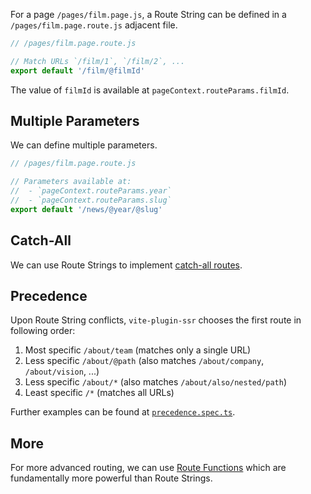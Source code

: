 For a page `/pages/film.page.js`, a Route String can be defined in a `/pages/film.page.route.js` adjacent file.

```js
// /pages/film.page.route.js

// Match URLs `/film/1`, `/film/2`, ...
export default '/film/@filmId'
```

The value of `filmId` is available at `pageContext.routeParams.filmId`.

## Multiple Parameters

We can define multiple parameters.

```js
// /pages/film.page.route.js

// Parameters available at:
//  - `pageContext.routeParams.year`
//  - `pageContext.routeParams.slug`
export default '/news/@year/@slug'
```

## Catch-All

We can use Route Strings to implement [catch-all routes](/catch-all).

## Precedence

Upon Route String conflicts, `vite-plugin-ssr` chooses the first route in following order:
1. Most specific `/about/team` (matches only a single URL)
1. Less specific `/about/@path` (also matches `/about/company`, `/about/vision`, ...)
1. Less specific `/about/*` (also matches `/about/also/nested/path`)
1. Least specific `/*` (matches all URLs)

Further examples can be found at [`precedence.spec.ts`](https://github.com/brillout/vite-plugin-ssr/blob/main/vite-plugin-ssr/shared/route/precedence.spec.ts).

## More

For more advanced routing, we can use [Route Functions](/route-function) which are fundamentally more powerful than Route Strings.


